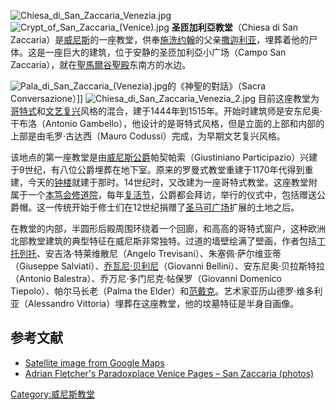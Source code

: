 [[Image:Chiesa_di_San_Zaccaria_Venezia.jpg|thumbnail]]
[[Image:Crypt_of_San_Zaccaria_(Venice).jpg|thumbnail]]
'''圣匝加利亞教堂'''（Chiesa di San Zaccaria）是[[威尼斯|威尼斯]]的一座教堂，供奉[[施洗约翰|施洗约翰]]的父亲[[撒迦利亚|撒迦利亚]]，埋葬着他的尸体。这是一座巨大的建筑，位于安静的圣匝加利亞小广场（Campo San Zaccaria），就在[[聖馬爾谷聖殿|聖馬爾谷聖殿]]东南方的水边。

[[Image:Pala_di_San_Zaccaria_(Venezia).jpg|thumbnail]]的《神聖的對話》（Sacra Conversazione）]]
[[File:Chiesa_di_San_Zaccaria_Venezia_2.jpg|thumb]]
目前这座教堂为[[哥特式|哥特式]]和[[文艺复兴|文艺复兴]]风格的混合，建于1444年到1515年。开始时建筑师是安东尼奥·干布洛（Antonio Gambello），他设计的是哥特式风格，但是立面的上部和内部的上部是由毛罗·古达西（Mauro Codussi）完成，为早期文艺复兴风格。 

该地点的第一座教堂是由[[威尼斯公爵|威尼斯公爵]]帕契帕索（Giustiniano Participazio）兴建于9世纪，有八位公爵埋葬在地下室。原来的罗曼式教堂重建于1170年代得到重建，今天的[[钟楼|钟楼]]就建于那时。14世纪时，又改建为一座哥特式教堂。这座教堂附属于一个[[本笃会|本笃会]][[修道院|修道院]]，每年[[复活节|复活节]]，公爵都会拜访，举行的仪式中，包括赠送公爵帽。这一传统开始于修士们在12世纪捐赠了[[圣马可广场|圣马可广场]]扩展的土地之后。

在教堂的内部，半圆形后殿周围环绕着一个回廊，和高高的哥特式窗户，这种欧洲北部教堂建筑的典型特征在威尼斯非常独特。过道的墙壁绘满了壁画，作者包括[[丁托列托|丁托列托]]、安吉洛·特莱维散尼（Angelo Trevisani）、朱塞佩·萨尔维亚蒂（Giuseppe Salviati）、[[乔瓦尼·贝利尼|乔瓦尼·贝利尼]]（Giovanni Bellini）、安东尼奥·贝拉斯特拉（Antonio Balestra）、乔万尼·多门尼克·帖保罗（Giovanni Domenico Tiepolo）、帕尔马长老（Palma the Elder）和[[范戴克|范戴克]]。艺术家亚历山德罗·维多利亚（Alessandro Vittoria）埋葬在这座教堂，他的坟墓特征是半身自画像。

==参考文献==
*[http://maps.google.com/maps?q=venice,+italy&ll=45.434667,12.342989&spn=0.003004,0.010274&t=k&hl=en Satellite image from Google Maps]
*[https://web.archive.org/web/20060822141443/http://www.paradoxplace.com/Perspectives/Venice%20%26%20N%20Italy/Venice/San%20Zaccaria.htm Adrian Fletcher's Paradoxplace Venice Pages – San Zaccaria (photos)]

{{coord|45|26|05|N|12|20|36|E|region:IT_type:landmark_source:dewiki|display=title}}

{{Authority control}}
[[Category:威尼斯教堂|Category:威尼斯教堂]]